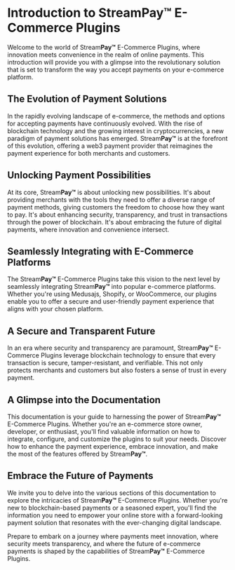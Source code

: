 # Introduction to Stream**Pay™** E-Commerce Plugins

Welcome to the world of Stream**Pay™** E-Commerce Plugins, where innovation meets convenience in the realm of online payments. This introduction will provide you with a glimpse into the revolutionary solution that is set to transform the way you accept payments on your e-commerce platform.

## The Evolution of Payment Solutions

In the rapidly evolving landscape of e-commerce, the methods and options for accepting payments have continuously evolved. With the rise of blockchain technology and the growing interest in cryptocurrencies, a new paradigm of payment solutions has emerged. Stream**Pay™** is at the forefront of this evolution, offering a web3 payment provider that reimagines the payment experience for both merchants and customers.

## Unlocking Payment Possibilities

At its core, Stream**Pay™** is about unlocking new possibilities. It's about providing merchants with the tools they need to offer a diverse range of payment methods, giving customers the freedom to choose how they want to pay. It's about enhancing security, transparency, and trust in transactions through the power of blockchain. It's about embracing the future of digital payments, where innovation and convenience intersect.

## Seamlessly Integrating with E-Commerce Platforms

The Stream**Pay™** E-Commerce Plugins take this vision to the next level by seamlessly integrating Stream**Pay™** into popular e-commerce platforms. Whether you're using Medusajs, Shopify, or WooCommerce, our plugins enable you to offer a secure and user-friendly payment experience that aligns with your chosen platform.

## A Secure and Transparent Future

In an era where security and transparency are paramount, Stream**Pay™** E-Commerce Plugins leverage blockchain technology to ensure that every transaction is secure, tamper-resistant, and verifiable. This not only protects merchants and customers but also fosters a sense of trust in every payment.

## A Glimpse into the Documentation

This documentation is your guide to harnessing the power of Stream**Pay™** E-Commerce Plugins. Whether you're an e-commerce store owner, developer, or enthusiast, you'll find valuable information on how to integrate, configure, and customize the plugins to suit your needs. Discover how to enhance the payment experience, embrace innovation, and make the most of the features offered by Stream**Pay™**.

## Embrace the Future of Payments

We invite you to delve into the various sections of this documentation to explore the intricacies of Stream**Pay™** E-Commerce Plugins. Whether you're new to blockchain-based payments or a seasoned expert, you'll find the information you need to empower your online store with a forward-looking payment solution that resonates with the ever-changing digital landscape.

Prepare to embark on a journey where payments meet innovation, where security meets transparency, and where the future of e-commerce payments is shaped by the capabilities of Stream**Pay™** E-Commerce Plugins.